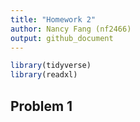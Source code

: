 ```yaml
---
title: "Homework 2"
author: Nancy Fang (nf2466)
output: github_document
---
```


```r
library(tidyverse)
library(readxl)
```


## Problem 1

```r

```

